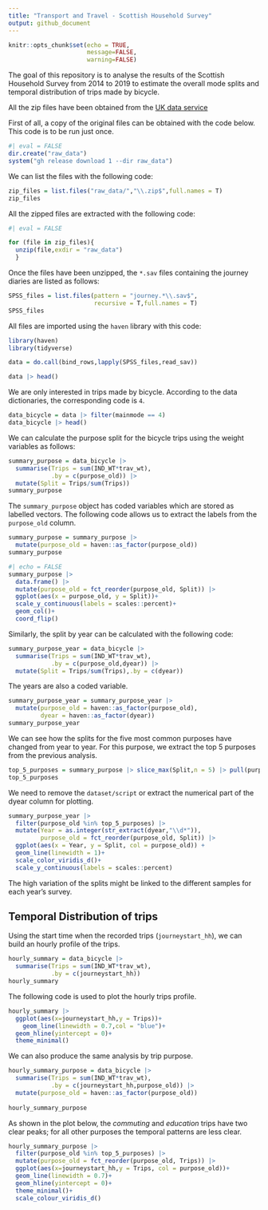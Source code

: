 ```yaml
---
title: "Transport and Travel - Scottish Household Survey"
output: github_document
---
```


```r
knitr::opts_chunk$set(echo = TRUE,
                      message=FALSE,
                      warning=FALSE)
```

The goal of this repository is to analyse the results of the Scottish Household Survey from 2014 to 2019 to estimate the overall mode splits and temporal distribution of trips made by bicycle.

All the zip files have been obtained from the [UK data service](https://beta.ukdataservice.ac.uk/datacatalogue/studies/study?id=8775)

First of all, a copy of the original files can be obtained with the code below. This code is to be run just once.

```r
#| eval = FALSE
dir.create("raw_data")
system("gh release download 1 --dir raw_data")
```


We can list the files with the following code:

```r
zip_files = list.files("raw_data/","\\.zip$",full.names = T)
zip_files
```

All the zipped files are extracted with the following code:
```r
#| eval = FALSE

for (file in zip_files){  
  unzip(file,exdir = "raw_data")
  }
```


Once the files have been unzipped, the `*.sav` files containing the journey diaries are listed as follows: 

```r
SPSS_files = list.files(pattern = "journey.*\\.sav$",
                        recursive = T,full.names = T)
SPSS_files
```

All files are imported using the `haven` library with this code:

```r
library(haven)
library(tidyverse)

data = do.call(bind_rows,lapply(SPSS_files,read_sav))

data |> head()
```
We are only interested in trips made by bicycle. According to the data dictionaries, the corresponding code is `4`.
```r
data_bicycle = data |> filter(mainmode == 4)
data_bicycle |> head()
```
We can calculate the purpose split for the bicycle trips using the weight variables as follows:
```r
summary_purpose = data_bicycle |>
  summarise(Trips = sum(IND_WT*trav_wt),
            .by = c(purpose_old)) |> 
  mutate(Split = Trips/sum(Trips))
summary_purpose
```

The `summary_purpose` object has coded variables which are stored as labelled vectors. The following code allows us to extract the labels from the `purpose_old` column. 

```r
summary_purpose = summary_purpose |> 
  mutate(purpose_old = haven::as_factor(purpose_old))
summary_purpose
```

```r
#| echo = FALSE
summary_purpose |>
  data.frame() |> 
  mutate(purpose_old = fct_reorder(purpose_old, Split)) |> 
  ggplot(aes(x = purpose_old, y = Split))+
  scale_y_continuous(labels = scales::percent)+
  geom_col()+
  coord_flip()
```

Similarly, the split by year can be calculated with the following code:

```r
summary_purpose_year = data_bicycle |>
  summarise(Trips = sum(IND_WT*trav_wt),
            .by = c(purpose_old,dyear)) |> 
  mutate(Split = Trips/sum(Trips),.by = c(dyear))
```

The years are also a coded variable.

```r
summary_purpose_year = summary_purpose_year |>
  mutate(purpose_old = haven::as_factor(purpose_old),
         dyear = haven::as_factor(dyear))
summary_purpose_year
```
We can see how the splits for the five most common purposes have changed from year to year. For this purpose, we extract the top 5 purposes from the previous analysis.

```r
top_5_purposes = summary_purpose |> slice_max(Split,n = 5) |> pull(purpose_old)
top_5_purposes
```


We need to remove the `dataset/script` or extract the numerical part of the dyear column for plotting. 

```r
summary_purpose_year |> 
  filter(purpose_old %in% top_5_purposes) |> 
  mutate(Year = as.integer(str_extract(dyear,"\\d*")), 
         purpose_old = fct_reorder(purpose_old, Split)) |> 
  ggplot(aes(x = Year, y = Split, col = purpose_old)) + 
  geom_line(linewidth = 1)+
  scale_color_viridis_d()+
  scale_y_continuous(labels = scales::percent)

```
The high variation of the splits might be linked to the different samples for each year's survey.

## Temporal Distribution of trips

Using the start time when the recorded trips (`journeystart_hh`), we can build an hourly profile of the trips.

```r
hourly_summary = data_bicycle |> 
  summarise(Trips = sum(IND_WT*trav_wt),
            .by = c(journeystart_hh))
hourly_summary
```

The following code is used to plot the hourly trips profile.

```r
hourly_summary |>
  ggplot(aes(x=journeystart_hh,y = Trips))+
    geom_line(linewidth = 0.7,col = "blue")+
  geom_hline(yintercept = 0)+
  theme_minimal()
```
We can also produce the same analysis by trip purpose.
```r
hourly_summary_purpose = data_bicycle |> 
  summarise(Trips = sum(IND_WT*trav_wt),
            .by = c(journeystart_hh,purpose_old)) |> 
  mutate(purpose_old = haven::as_factor(purpose_old))
  
hourly_summary_purpose
```

As shown in the plot below, the _commuting_ and _education_ trips have two clear peaks; for all other purposes the temporal patterns are less clear. 

```r
hourly_summary_purpose |>
  filter(purpose_old %in% top_5_purposes) |>
  mutate(purpose_old = fct_reorder(purpose_old, Trips)) |> 
  ggplot(aes(x=journeystart_hh,y = Trips, col = purpose_old))+
  geom_line(linewidth = 0.7)+
  geom_hline(yintercept = 0)+
  theme_minimal()+
  scale_colour_viridis_d()
    
```


